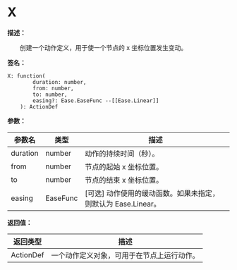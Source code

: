 
# X

**描述：**

&emsp;&emsp;创建一个动作定义，用于使一个节点的 x 坐标位置发生变动。

**签名：**
```tl
X: function(
		duration: number,
		from: number,
		to: number,
		easing?: Ease.EaseFunc --[[Ease.Linear]]
	): ActionDef
```

**参数：**

| 参数名 | 类型 | 描述 |
| --- | --- | --- |
| duration | number | 动作的持续时间（秒）。 |
| from | number | 节点的起始 x 坐标位置。 |
| to | number | 节点的结束 x 坐标位置。 |
| easing | EaseFunc | [可选] 动作使用的缓动函数。如果未指定，则默认为 Ease.Linear。 |

**返回值：**

| 返回类型 | 描述 |
| --- | --- |
| ActionDef | 一个动作定义对象，可用于在节点上运行动作。 |